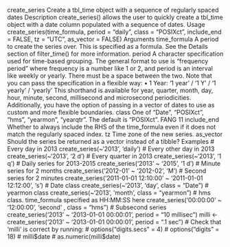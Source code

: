 
create_series Create a tbl_time object with a sequence of regularly spaced dates
Description
create_series() allows the user to quickly create a tbl_time object with a date column populated
with a sequence of dates.
Usage
create_series(time_formula, period = "daily", class = "POSIXct",
include_end = FALSE, tz = "UTC", as_vector = FALSE)
Arguments
time_formula A period to create the series over. This is specified as a formula. See the Details
section of filter_time() for more information.
period A character specification used for time-based grouping. The general format to
use is "frequency period" where frequency is a number like 1 or 2, and period
is an interval like weekly or yearly. There must be a space between the two.
Note that you can pass the specification in a flexible way:
• 1 Year: '1 year' / '1 Y' / '1 yearly' / 'yearly'
This shorthand is available for year, quarter, month, day, hour, minute, second,
millisecond and microsecond periodicities.
Additionally, you have the option of passing in a vector of dates to use as custom
and more flexible boundaries.
class One of "Date", "POSIXct", "hms", "yearmon", "yearqtr". The default is
"POSIXct".
FANG 11
include_end Whether to always include the RHS of the time_formula even if it does not
match the regularly spaced index.
tz Time zone of the new series.
as_vector Should the series be returned as a vector instead of a tibble?
Examples
# Every day in 2013
create_series(~'2013', 'daily')
# Every other day in 2013
create_series(~'2013', '2 d')
# Every quarter in 2013
create_series(~'2013', '1 q')
# Daily series for 2013-2015
create_series('2013' ~ '2015', '1 d')
# Minute series for 2 months
create_series('2012-01' ~ '2012-02', 'M')
# Second series for 2 minutes
create_series('2011-01-01 12:10:00' ~ '2011-01-01 12:12:00', 's')
# Date class
create_series(~'2013', 'day', class = "Date")
# yearmon class
create_series(~'2013', 'month', class = "yearmon")
# hms class. time_formula specified as HH:MM:SS here
create_series('00:00:00' ~ '12:00:00', 'second' , class = "hms")
# Subsecond series
create_series('2013' ~ '2013-01-01 00:00:01', period = "10 millisec")
milli <- create_series('2013' ~ '2013-01-01 00:00:01', period = ".1 sec")
# Check that 'milli' is correct by running:
# options("digits.secs" = 4)
# options("digits" = 18)
# milli$date
# as.numeric(milli$date)
